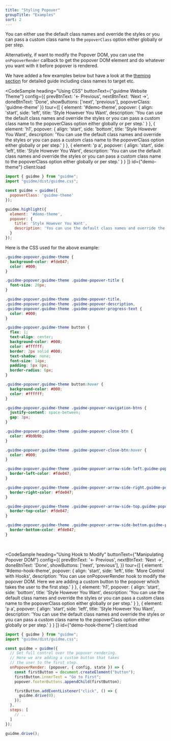```yaml
---
title: "Styling Popover"
groupTitle: "Examples"
sort: 2
---
```



You can either use the default class names and override the styles or you can pass a custom class name to the `popoverClass` option either globally or per step.

Alternatively, if want to modify the Popover DOM, you can use the `onPopoverRender` callback to get the popover DOM element and do whatever you want with it before popover is rendered.

We have added a few examples below but have a look at the [theming section](/docs/theming#styling-popover) for detailed guide including class names to target etc.

<CodeSample
  heading="Using CSS"
  buttonText={"guidme Website Theme"}
  config={{
    prevBtnText: '&larr; Previous',
    nextBtnText: 'Next &rarr;',
    doneBtnText: 'Done',
    showButtons: ['next', 'previous'],
    popoverClass: 'guidme-theme'
  }}
  tour={[
    {
      element: '#demo-theme',
      popover: {
        align: 'start',
        side: 'left',
        title: 'Style However You Want',
        description: 'You can use the default class names and override the styles or you can pass a custom class name to the popoverClass option either globally or per step.'
      }
    },
    {
      element: 'h1',
      popover: {
        align: 'start',
        side: 'bottom',
        title: 'Style However You Want',
        description: 'You can use the default class names and override the styles or you can pass a custom class name to the popoverClass option either globally or per step.'
      }
    },
    {
      element: 'p a',
      popover: {
        align: 'start',
        side: 'left',
        title: 'Style However You Want',
        description: 'You can use the default class names and override the styles or you can pass a custom class name to the popoverClass option either globally or per step.'
      }
    }
  ]}
  id={"demo-theme"}
  client:load
>
  ```js
  import { guidme } from "guidme";
  import "guidme/dist/guidme.css";

  const guidme = guidme({
    popoverClass: 'guidme-theme'
  });

  guidme.highlight({
    element: '#demo-theme',
    popover: {
      title: 'Style However You Want',
      description: 'You can use the default class names and override the styles or you can pass a custom class name to the popoverClass option either globally or per step.'
    }
  });
  ```
</CodeSample>

Here is the CSS used for the above example:

```css
.guidme-popover.guidme-theme {
  background-color: #fde047;
  color: #000;
}

.guidme-popover.guidme-theme .guidme-popover-title {
  font-size: 20px;
}

.guidme-popover.guidme-theme .guidme-popover-title,
.guidme-popover.guidme-theme .guidme-popover-description,
.guidme-popover.guidme-theme .guidme-popover-progress-text {
  color: #000;
}

.guidme-popover.guidme-theme button {
  flex: 1;
  text-align: center;
  background-color: #000;
  color: #ffffff;
  border: 2px solid #000;
  text-shadow: none;
  font-size: 14px;
  padding: 5px 8px;
  border-radius: 6px;
}

.guidme-popover.guidme-theme button:hover {
  background-color: #000;
  color: #ffffff;
}

.guidme-popover.guidme-theme .guidme-popover-navigation-btns {
  justify-content: space-between;
  gap: 3px;
}

.guidme-popover.guidme-theme .guidme-popover-close-btn {
  color: #9b9b9b;
}

.guidme-popover.guidme-theme .guidme-popover-close-btn:hover {
  color: #000;
}

.guidme-popover.guidme-theme .guidme-popover-arrow-side-left.guidme-popover-arrow {
  border-left-color: #fde047;
}

.guidme-popover.guidme-theme .guidme-popover-arrow-side-right.guidme-popover-arrow {
  border-right-color: #fde047;
}

.guidme-popover.guidme-theme .guidme-popover-arrow-side-top.guidme-popover-arrow {
  border-top-color: #fde047;
}

.guidme-popover.guidme-theme .guidme-popover-arrow-side-bottom.guidme-popover-arrow {
  border-bottom-color: #fde047;
}
```

<br/>

<CodeSample
  heading="Using Hook to Modify"
  buttonText={"Manipulating Popover DOM"}
  config={{
    prevBtnText: '&larr; Previous',
    nextBtnText: 'Next &rarr;',
    doneBtnText: 'Done',
    showButtons: ['next', 'previous'],
  }}
  tour={[
    {
      element: '#demo-hook-theme',
      popover: {
        align: 'start',
        side: 'left',
        title: 'More Control with Hooks',
        description: 'You can use onPopoverRender hook to modify the popover DOM. Here we are adding a custom button to the popover which takes the user to the first step.'
      }
    },
    {
      element: 'h1',
      popover: {
        align: 'start',
        side: 'bottom',
        title: 'Style However You Want',
        description: 'You can use the default class names and override the styles or you can pass a custom class name to the popoverClass option either globally or per step.'
      }
    },
    {
      element: 'p a',
      popover: {
        align: 'start',
        side: 'left',
        title: 'Style However You Want',
        description: 'You can use the default class names and override the styles or you can pass a custom class name to the popoverClass option either globally or per step.'
      }
    }
  ]}
  id={"demo-hook-theme"}
  client:load
>
  ```js
  import { guidme } from "guidme";
  import "guidme/dist/guidme.css";

  const guidme = guidme({
    // Get full control over the popover rendering.
    // Here we are adding a custom button that takes
    // the user to the first step.
    onPopoverRender: (popover, { config, state }) => {
      const firstButton = document.createElement("button");
      firstButton.innerText = "Go to First";
      popover.footerButtons.appendChild(firstButton);

      firstButton.addEventListener("click", () => {
        guidme.drive(0);
      });
    },
    steps: [
      // ..
    ]
  });

  guidme.drive();
  ```
</CodeSample>